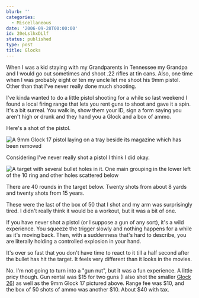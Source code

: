 ```yaml
---
blurb: ''
categories:
  - Miscellaneous
date: '2006-09-28T00:00:00'
id: 20eLslhxDLlf
status: published
type: post
title: Glocks
---
```


When I was a kid staying with my Grandparents in Tennessee my Grandpa and I would go out sometimes and shoot .22 rifles at tin cans. Also, one time when I was probably eight or ten my uncle let me shoot his 9mm pistol. Other than that I've never really done much shooting. 

I've kinda wanted to do a little pistol shooting for a while so last weekend I found a local firing range
that lets you rent guns to shoot and gave it a spin. It's a bit surreal. You walk in, show them your ID, sign a form saying you aren't high or drunk and they hand you a Glock and a box of ammo. 

Here's a shot of the pistol.

<Img src="glock_20060923_114208_01" alt="A 9mm Glock 17 pistol laying on a tray beside its magazine which has been removed" />

Considering I've never really shot a pistol I think I did okay.

<Img src="target_with_bullet_holes_20060923_124436_01" alt="A target with several bullet holes in it. One main grouping in the lower left of the 10 ring and other holes scattered below" />

There are 40 rounds in the target below. Twenty shots from about 8 yards and twenty shots from 15 years. 

These were the last of the box of 50 that I shot and my arm was surprisingly tired. I didn't really think it would be a workout, but it was a bit of one. 

If you have never shot a pistol (or I suppose a gun of any sort), it's a wild experience. You squeeze the trigger slowly and nothing happens for a while as it's moving back. Then, with a suddenness that's hard to describe, you are literally holding a controlled explosion in your hand. 

It's over so fast that you don't have time to react to it till a half second after the bullet has hit the target. It feels very different than it looks in the movies. 

No. I'm not going to turn into a "gun nut", but it was a fun experience. A little pricy though. Gun rental was $15 for two guns (I also shot the smaller [Glock 26](https://us.glock.com/en/pistols/g26)) as well as the 9mm Glock 17 pictured above. Range fee was $10, and the box of 50 shots of ammo was another $10. About
$40 with tax.


